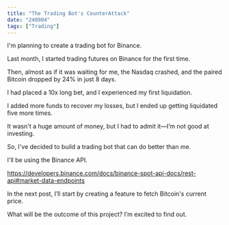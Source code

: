 ```yaml
---
title: "The Trading Bot's CounterAttack"
date: "240904"
tags: ["Trading"]
---
```


I'm planning to create a trading bot for Binance.

Last month, I started trading futures on Binance for the first time.

Then, almost as if it was waiting for me, the Nasdaq crashed, and the paired Bitcoin dropped by 24% in just 8 days.

I had placed a 10x long bet, and I experienced my first liquidation.

I added more funds to recover my losses, but I ended up getting liquidated five more times.

It wasn't a huge amount of money, but I had to admit it—I’m not good at investing.

So, I've decided to build a trading bot that can do better than me.

I'll be using the Binance API.

https://developers.binance.com/docs/binance-spot-api-docs/rest-api#market-data-endpoints

In the next post, I’ll start by creating a feature to fetch Bitcoin's current price.

What will be the outcome of this project? I’m excited to find out.
